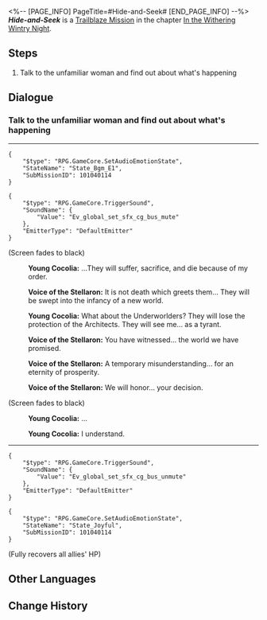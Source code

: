 <%-- [PAGE_INFO]
PageTitle=#Hide-and-Seek#
[END_PAGE_INFO] --%>
{{Stub|Dialogue.}}
{{Mission Infobox
|id            = 1010401
|title         = 
|image         = Mission Hide-and-Seek.png{{subst:void|<!--$UPLOAD:<<SpriteOutput/Chronicle/1010401.png>-<Mission Hide-and-Seek.png>-<Fate's Atlas Images>>-->}}
|type          = Trailblaze
|event_name    = 
|chapter       = In the Withering Wintry Night
|requirements  = [[Trailblaze Mission]] ''[[You Can Run, But You Can't Hide]]'' completed
|summary       = Dizziness set in, and you awakened to find yourself separated from your companions, lying on a bed. Through a thrilling game of hide-and-seek, you reunited with March 7th and embarked on a quest to locate Dan Heng.
|characters    = Trailblazer; Voice of the Stellaron; Young Cocolia
|startLocation = [[Jarilo-VI]] - [[Backwater Pass]]
|world         = Jarilo-VI
|area          = Backwater Pass
|prev          = You Can Run, But You Can't Hide
|next          = The Eighth and Final Rule
|rewards       = Trailblaze EXP*600; Stellar Jade*80; Adventure Log*6; Condensed Aether*3; Trick Snack*10; Simple First-Aid Device*10
}}
'''''Hide-and-Seek''''' is a [[Trailblaze Mission]] in the chapter [[In the Withering Wintry Night]].

==Steps==
# Talk to the unfamiliar woman and find out about what's happening

<!--
==Gameplay Notes==

--><!--
==Trial Character==

-->
==Dialogue==
{{Stub Dialogue}}

===Talk to the unfamiliar woman and find out about what's happening{{subst:void|<!--101040101-->}}===
{{Mission Description|type=trailblaze|location=Backwater Pass|As the daughter of the Supreme Guardian, Bronya has always been quick and decisive &mdash; this pursuit operation targeted at you was no exception.<br />Good thing your "good pal" Sampo arrived just in time to rescue you. It's just that... it would've been better if he didn't knock you out with the smoke bomb made from questionable ingredients.<br />In your daze, you realize that you aren't tied up but placed on a bed somewhere &mdash; to a degree, this tells you that you're not in immediate danger. You'll have to ask the unfamiliar woman in front of you for more details.}}
{{Dialogue Start}}
----
<pre>{
	"$type": "RPG.GameCore.SetAudioEmotionState",
	"StateName": "State_Bgm_E1",
	"SubMissionID": 101040114
}</pre>
<pre>{
	"$type": "RPG.GameCore.TriggerSound",
	"SoundName": {
		"Value": "Ev_global_set_sfx_cg_bus_mute"
	},
	"EmitterType": "DefaultEmitter"
}</pre>
;(Screen fades to black)
:{{A|VO chapter1 CG2 cocolia 201.ogg}} '''Young Cocolia:''' ...They will suffer, sacrifice, and die because of my order.
:{{A|VO chapter1 CG2 stellaron 201.ogg}} '''Voice of the Stellaron:''' It is not death which greets them... They will be swept into the infancy of a new world.
:{{A|VO chapter1 CG2 cocolia 202.ogg}} '''Young Cocolia:''' What about the Underworlders? They will lose the protection of the Architects. They will see me... as a tyrant.
:{{A|VO chapter1 CG2 stellaron 202.ogg}} '''Voice of the Stellaron:''' You have witnessed... the world we have promised.
:{{A|VO chapter1 CG2 stellaron 203.ogg}} '''Voice of the Stellaron:''' A temporary misunderstanding... for an eternity of prosperity.
:{{A|VO chapter1 CG2 stellaron 204.ogg}} '''Voice of the Stellaron:''' We will honor... your decision.
;(Screen fades to black)
:{{A|VO chapter1 CG2 cocolia 203.ogg}} '''Young Cocolia:''' ...
:{{A|VO chapter1 CG2 cocolia 204.ogg}} '''Young Cocolia:''' I understand.
----
<pre>{
	"$type": "RPG.GameCore.TriggerSound",
	"SoundName": {
		"Value": "Ev_global_set_sfx_cg_bus_unmute"
	},
	"EmitterType": "DefaultEmitter"
}</pre>
<pre>{
	"$type": "RPG.GameCore.SetAudioEmotionState",
	"StateName": "State_Joyful",
	"SubMissionID": 101040114
}</pre>
:{{tx}}
;(Fully recovers all allies' HP)
{{Dialogue End}}

==Other Languages==
{{Other Languages
|en   = Hide-and-Seek
|zhs  = 捉迷藏
|zht  = 捉迷藏
|ja   = かくれんぼ
|ko   = 숨바꼭질
|es   = El escondite
|fr   = Cache-cache
|ru   = Игра в прятки
|th   = เกมซ่อนหา
|vi   = Trốn Tìm
|de   = Versteckspiel
|id   = Petak Umpet
|pt   = Esconde-Esconde
}}

==Change History==
{{Change History|1.0}}
